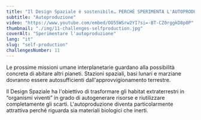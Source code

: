 ```yaml
---
title: "Il Design Spaziale è sostenibile… PERCHÉ SPERIMENTA L'AUTOPRODUZIONE"
subtitle: "Autoproduzione"
video: "https://www.youtube.com/embed/OO55WSrw2YI?si=-BT-CZ0rggkD8p0P"
thumbnail: "./img/11-challenges-selfproduction.jpg"
coverAlt: "Sperimentare l'autoproduzione"
lang: "it"
slug: "self-production"
challengesNumber: 11
---
```


Le prossime missioni umane interplanetarie guardano alla possibilità concreta di abitare altri pianeti. Stazioni spaziali, basi lunari e marziane dovranno essere autosufficienti dall'approvvigionamento terrestre.

Il Design Spaziale ha l'obiettivo di trasformare gli habitat extraterrestri in “organismi viventi” in grado di autogenerare risorse e riutilizzare completamente gli scarti. L'autoproduzione diventa particolarmente attrattiva perché riguarda sia materiali biologici che inerti.